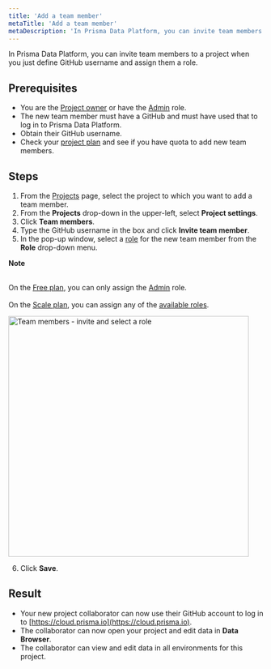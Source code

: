 ```yaml
---
title: 'Add a team member'
metaTitle: 'Add a team member'
metaDescription: 'In Prisma Data Platform, you can invite team members to a project when you just define GitHub username and assign them a role.'
---
```


<TopBlock>

In Prisma Data Platform, you can invite team members to a project when you just define GitHub username and assign them a role.

</TopBlock>

## Prerequisites

- You are the [Project owner](/data-platform/members/roles-permissions) or have the [Admin](/data-platform/members/roles-permissions) role.
- The new team member must have a GitHub and must have used that to log in to Prisma Data Platform.
- Obtain their GitHub username.
- Check your [project plan](/data-platform/billing/plans-and-quotas) and see if you have quota to add new team members.

## Steps

1. From the [Projects](https://cloud.prisma.io/projects) page, select the project to which you want to add a team member.
2. From the **Projects** drop-down in the upper-left, select **Project settings**.
3. Click **Team members**.
4. Type the GitHub username in the box and click **Invite team member**.
5. In the pop-up window, select a [role](/data-platform/members/roles-permissions) for the new team member from the **Role** drop-down menu.

  <Admonition>

  **Note**<br /><br />

  On the [Free plan](/data-platform/billing/plans-and-quotas#strongfreestrong-plan), you can only assign the [Admin](/data-platform/members/roles-permissions) role.<br /><br />
  On the [Scale plan](/data-platform/billing/plans-and-quotas#strongscalestrong-plan), you can assign any of the [available roles](/data-platform/members/roles-permissions).

  </Admonition>

  <img
    src="../../images/team-members-invite-and-select-role.png"
    title="Team members - invite and select a role"
    alt="Team members - invite and select a role"
    width="475px"
  />

6. Click **Save**.

## Result

- Your new project collaborator can now use their GitHub account to log in to [https://cloud.prisma.io](https://cloud.prisma.io).
- The collaborator can now open your project and edit data in **Data Browser**.
- The collaborator can view and edit data in all environments for this project.

